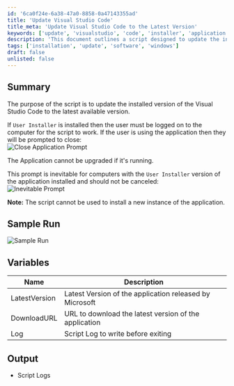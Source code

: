 ```yaml
---
id: '6ca0f24e-6a38-47a0-8858-0a47143355ad'
title: 'Update Visual Studio Code'
title_meta: 'Update Visual Studio Code to the Latest Version'
keywords: ['update', 'visualstudio', 'code', 'installer', 'application']
description: 'This document outlines a script designed to update the installed version of Visual Studio Code to the latest available version. It includes details on user requirements, prompts during the update process, and variables used within the script.'
tags: ['installation', 'update', 'software', 'windows']
draft: false
unlisted: false
---
```

## Summary

The purpose of the script is to update the installed version of the Visual Studio Code to the latest available version.

If `User Installer` is installed then the user must be logged on to the computer for the script to work. If the user is using the application then they will be prompted to close:  
![Close Application Prompt](../../../static/img/SWM---Software-Update---Upgrade-Visual-Studio-Code-Latest/image_1.png)

The Application cannot be upgraded if it's running.  

This prompt is inevitable for computers with the `User Installer` version of the application installed and should not be canceled:  
![Inevitable Prompt](../../../static/img/SWM---Software-Update---Upgrade-Visual-Studio-Code-Latest/image_2.png)

**Note:** The script cannot be used to install a new instance of the application.

## Sample Run

![Sample Run](../../../static/img/SWM---Software-Update---Upgrade-Visual-Studio-Code-Latest/image_3.png)

## Variables

| Name          | Description                                         |
|---------------|-----------------------------------------------------|
| LatestVersion | Latest Version of the application released by Microsoft |
| DownloadURL   | URL to download the latest version of the application |
| Log           | Script Log to write before exiting                   |

## Output

- Script Logs












